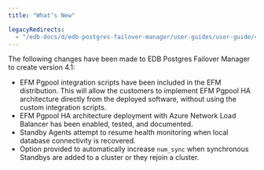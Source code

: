 ```yaml
---
title: "What’s New"

legacyRedirects:
  - "/edb-docs/d/edb-postgres-failover-manager/user-guides/user-guide/4.1/whats_new.html"
---
```


<div id="whats_new" class="registered_link"></div>

The following changes have been made to EDB Postgres Failover Manager to create version 4.1:

-   EFM Pgpool integration scripts have been included in the EFM distribution. This will allow the customers to implement EFM Pgpool HA architecture directly from the deployed software, without using the custom integration scripts.
-   EFM Pgpool HA architecture deployment with Azure Network Load Balancer has been enabled, tested, and documented.
-   Standby Agents attempt to resume health monitoring when local database connectivity is recovered.
-   Option provided to automatically increase `num_sync` when synchronous Standbys are added to a cluster or they rejoin a cluster.
